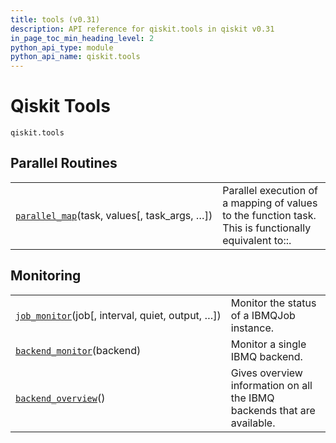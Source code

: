 ```yaml
---
title: tools (v0.31)
description: API reference for qiskit.tools in qiskit v0.31
in_page_toc_min_heading_level: 2
python_api_type: module
python_api_name: qiskit.tools
---
```


<span id="module-qiskit.tools" />

<span id="qiskit-tools-qiskit-tools" />

# Qiskit Tools

`qiskit.tools`

## Parallel Routines

|                                                                                                         |                                                                                                       |
| ------------------------------------------------------------------------------------------------------- | ----------------------------------------------------------------------------------------------------- |
| [`parallel_map`](qiskit.tools.parallel_map "qiskit.tools.parallel_map")(task, values\[, task\_args, …]) | Parallel execution of a mapping of values to the function task. This is functionally equivalent to::. |

## Monitoring

|                                                                                                          |                                                                         |
| -------------------------------------------------------------------------------------------------------- | ----------------------------------------------------------------------- |
| [`job_monitor`](qiskit.tools.job_monitor "qiskit.tools.job_monitor")(job\[, interval, quiet, output, …]) | Monitor the status of a IBMQJob instance.                               |
| [`backend_monitor`](qiskit.tools.backend_monitor "qiskit.tools.backend_monitor")(backend)                | Monitor a single IBMQ backend.                                          |
| [`backend_overview`](qiskit.tools.backend_overview "qiskit.tools.backend_overview")()                    | Gives overview information on all the IBMQ backends that are available. |

